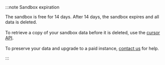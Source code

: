 :::note Sandbox expiration

The sandbox is free for 14 days. After 14 days, the sandbox expires and all data is deleted. <br /><br />To retrieve a copy of your sandbox data before it is deleted, use the [cursor API](/docs/weaviate/manage-objects/read-all-objects).<br /><br />To preserve your data and upgrade to a paid instance, [contact us](mailto:support@weaviate.io) for help.

:::
